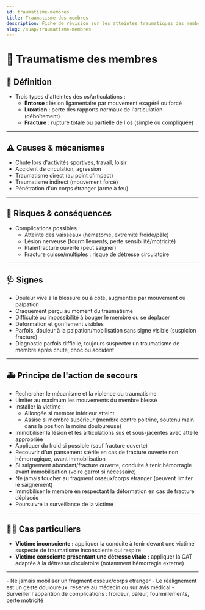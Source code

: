 ---
id: traumatisme-membres
title: Traumatisme des membres
description: Fiche de révision sur les atteintes traumatiques des membres
slug: /suap/traumatisme-membres
---


# 🦴 Traumatisme des membres

## 📝 Définition

- Trois types d'atteintes des os/articulations :  
    - **Entorse** : lésion ligamentaire par mouvement exagéré ou forcé  
    - **Luxation** : perte des rapports normaux de l'articulation (déboîtement)  
    - **Fracture** : rupture totale ou partielle de l'os (simple ou compliquée)

---

## ⚠️ Causes & mécanismes

- Chute lors d'activités sportives, travail, loisir
- Accident de circulation, agression
- Traumatisme direct (au point d'impact)
- Traumatisme indirect (mouvement forcé)
- Pénétration d'un corps étranger (arme à feu)

---

## 🚨 Risques & conséquences

- Complications possibles :  
    - Atteinte des vaisseaux (hématome, extrémité froide/pâle)
    - Lésion nerveuse (fourmillements, perte sensibilité/motricité)
    - Plaie/fracture ouverte (peut saigner)
    - Fracture cuisse/multiples : risque de détresse circulatoire

---

## 🩺 Signes

- Douleur vive à la blessure ou à côté, augmentée par mouvement ou palpation
- Craquement perçu au moment du traumatisme
- Difficulté ou impossibilité à bouger le membre ou se déplacer
- Déformation et gonflement visibles
- Parfois, douleur à la palpation/mobilisation sans signe visible (suspicion fracture)
- Diagnostic parfois difficile, toujours suspecter un traumatisme de membre après chute, choc ou accident

---

## 🚑 Principe de l'action de secours

- Rechercher le mécanisme et la violence du traumatisme
- Limiter au maximum les mouvements du membre blessé
- Installer la victime :  
    - Allongée si membre inférieur atteint  
    - Assise si membre supérieur (membre contre poitrine, soutenu main dans la position la moins douloureuse)
- Immobiliser la lésion et les articulations sus et sous-jacentes avec attelle appropriée
- Appliquer du froid si possible (sauf fracture ouverte)
- Recouvrir d'un pansement stérile en cas de fracture ouverte non hémorragique, avant immobilisation
- Si saignement abondant/fracture ouverte, conduite à tenir hémorragie avant immobilisation (voire garrot si nécessaire)
- Ne jamais toucher au fragment osseux/corps étranger (peuvent limiter le saignement)
- Immobiliser le membre en respectant la déformation en cas de fracture déplacée
- Poursuivre la surveillance de la victime

---

## 👩‍⚕️ Cas particuliers

- **Victime inconsciente :** appliquer la conduite à tenir devant une victime suspecte de traumatisme inconsciente qui respire
- **Victime consciente présentant une détresse vitale :** appliquer la CAT adaptée à la détresse circulatoire (notamment hémorragie externe)

---

<Admonition type="caution">
- Ne jamais mobiliser un fragment osseux/corps étranger
- Le réalignement est un geste douloureux, réservé au médecin ou sur avis médical
- Surveiller l'apparition de complications : froideur, pâleur, fourmillements, perte motricité
</Admonition>
